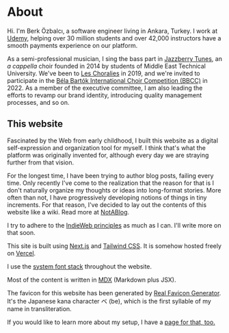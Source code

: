 # About

Hi. I'm Berk Özbalcı, a software engineer living in Ankara, Turkey. I work at [Udemy](https://www.udemy.com/), helping over 30 million students and over 42,000 instructors have a smooth payments experience on our platform.

As a semi-professional musician, I sing the bass part in [Jazzberry Tunes](https://jazzberrytunes.com), an _a cappella_ choir founded in 2014 by students of Middle East Technical University. We've been to [Les Choralies](https://choralies.fr/en/home/) in 2019, and we're invited to participate in the [Béla Bartók International Choir Competition (BBCC)](http://bbcc.hu/en/overview/) in 2022. As a member of the executive committee, I am also leading the efforts to revamp our brand identity, introducing quality management processes, and so on.

## This website

Fascinated by the Web from early childhood, I built this website as a digital self-expression and organization tool for myself.
I think that's what the platform was originally invented for, although every day we are straying further from that vision.

For the longest time, I have been trying to author blog posts, failing every time. Only recently I've come to the realization
that the reason for that is I don't naturally organize my thoughts or ideas into long-format stories. More often than not,
I have progressively developing notions of things in tiny increments. For that reason, I've decided to lay out the contents
of this website like a wiki. Read more at [NotABlog](!).

I try to adhere to the [IndieWeb principles](https://indieweb.org/principles) as much as I can. I'll write more on that soon.

This site is built using [Next.js](https://nextjs.org/) and [Tailwind CSS](https://tailwindcss.com/). It is somehow hosted freely on [Vercel](https://vercel.com/).

I use the [system font stack](https://systemfontstack.com/) throughout the website.

Most of the content is written in [MDX](https://mdxjs.com/) (Markdown plus JSX).

The favicon for this website has been generated by [Real Favicon Generator](https://realfavicongenerator.net/). It's the Japanese kana character ベ (be), which is the first syllable of my name in transliteration.

If you would like to learn more about my setup, I have a [page for that, too.](/uses)
